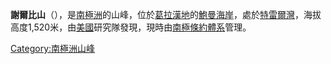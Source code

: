 {{Coord|68|9|S|65|50|W|display=title}}

'''謝爾比山'''（{{lang-en|Mount Shelby}}），是[[南極洲|南極洲]]的山峰，位於[[葛拉漢地|葛拉漢地]]的[[鮑曼海岸|鮑曼海岸]]，處於[[特雷爾灣|特雷爾灣]]，海拔高度1,520米，由[[美國|美國]]研究隊發現，現時由[[南極條約體系|南極條約體系]]管理。

{{DEFAULTSORT:Mount Shelby}}
[[Category:南極洲山峰|Category:南極洲山峰]]


{{BowmanCoast-geo-stub}}